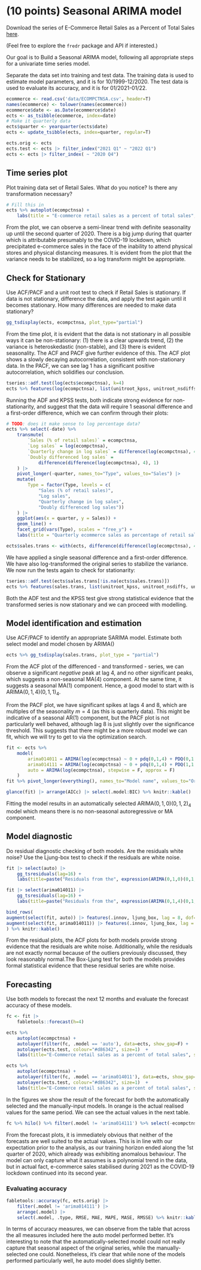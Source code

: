 # (10 points) Seasonal ARIMA model

Download the series of E-Commerce Retail Sales as a Percent of Total Sales [here](https://fred.stlouisfed.org/series/ECOMPCTNSA).

(Feel free to explore the `fredr` package and API if interested.)

Our goal is to Build a Seasonal ARIMA model, following all appropriate steps for a univariate time series model.

Separate the data set into training and test data. The training data is used to estimate model parameters, and it is for 10/1999-12/2020. The test data is used to evaluate its accuracy, and it is for 01/2021-01/22.


```r
ecommerce <- read.csv('data/ECOMPCTNSA.csv', header=T)
names(ecommerce) <- tolower(names(ecommerce))
ecommerce$date <- as.Date(ecommerce$date)
ects <- as_tsibble(ecommerce, index=date)
# Make it quarterly data
ects$quarter <- yearquarter(ects$date)
ects <- update_tsibble(ects, index=quarter, regular=T)
```

```r
ects.orig <- ects
ects.test <- ects |> filter_index("2021 Q1" ~ "2022 Q1")
ects <- ects |> filter_index( ~ "2020 Q4")
```


## Time series plot

Plot training data set of Retail Sales. What do you notice? Is there any transformation necessary?

```r
# Fill this in
ects %>% autoplot(ecompctnsa) +
	labs(title = "E-commerce retail sales as a percent of total sales", subtitle="Quarterly. 1999 Q4 - 2020 Q4", y="Percent")
```

From the plot, we can observe a semi-linear trend with definite seasonality up until the second quarter of 2020. There is a big jump during that quarter which is attributable presumably to the COVID-19 lockdown, which precipitated e-commerce sales in the face of the inability to attend physical stores and physical distancing measures. It is evident from the plot that the variance needs to be stabilized, so a log transform might be appropriate.

## Check for Stationary

Use ACF/PACF and a unit root test to check if Retail Sales is stationary. If data is not stationary, difference the data, and apply the
test again until it becomes stationary. How many differences are needed to make data stationary?

```r
gg_tsdisplay(ects, ecompctnsa, plot_type="partial")
```

From the time plot, it is evident that the data is not stationary in all possible ways it can be non-stationary: (1) there is a clear upwards trend, (2) the variance is heteroskedastic (non-stable), and (3) there is evident seasonality. The ACF and PACF give further evidence of this. The ACF plot shows a slowly decaying autocorrelation, consistent with non-stationary data. In the PACF, we can see lag 1 has a significant positive autocorrelation, which solidifies our conclusion.

```r
tseries::adf.test(log(ects$ecompctnsa), k=4)
ects %>% features(log(ecompctnsa), list(unitroot_kpss, unitroot_nsdiffs, unitroot_ndiffs)) %>% knitr::kable()
```
Running the ADF and KPSS tests, both indicate strong evidence for non-stationarity, and suggest that the data will require 1 seasonal difference and a first-order difference, which we can confirm through their plots:

```r
# TODO: does it make sense to log percentage data?
ects %>% select(-date) %>%
	transmute(
		`Sales (% of retail sales)` = ecompctnsa,
		`Log sales` = log(ecompctnsa),
		`Quarterly change in log sales` = difference(log(ecompctnsa), 4),
		`Doubly differenced log sales` =
			difference(difference(log(ecompctnsa), 4), 1)
	) |>
	pivot_longer(-quarter, names_to="Type", values_to="Sales") |>
	mutate(
		Type = factor(Type, levels = c(
			"Sales (% of retail sales)",
			"Log sales",
			"Quarterly change in log sales",
			"Doubly differenced log sales"))
	) |>
	ggplot(aes(x = quarter, y = Sales)) +
	geom_line() +
	facet_grid(vars(Type), scales = "free_y") +
	labs(title = "Quarterly ecommerce sales as percentage of retail sales", y = NULL)
```

```r
ects$sales.trans <- with(ects, difference(difference(log(ecompctnsa), 4), 1))
```

We have applied a single seasonal difference and a first-order difference. We have also log-transformed the original series to stabilize the variance. We now run the tests again to check for stationarity:

```r
tseries::adf.test(ects$sales.trans[!is.na(ects$sales.trans)])
ects %>% features(sales.trans, list(unitroot_kpss, unitroot_nsdiffs, unitroot_ndiffs)) %>% knitr::kable()
```
Both the ADF test and the KPSS test give strong statistical evidence that the transformed series is now stationary and we can proceed with modelling.

## Model identification and estimation

Use ACF/PACF to identify an appropriate SARIMA model. Estimate both select model and model chosen by ARIMA()

```r
ects %>% gg_tsdisplay(sales.trans, plot_type = "partial")
```

From the ACF plot of the differenced - and transformed - series, we can observe a significant _negative_ peak at lag 4, and no other significant peaks, which suggests a non-seasonal MA(4) component. At the same time, it suggests a seasonal MA(1) component. Hence, a good model to start with is $\text{ARIMA}(0,1,4)(0,1,1)_4$.

From the PACF plot, we have significant spikes at lags 4 and 8, which are multiples of the seasonality $m=4$ (as this is quarterly data). This might be indicative of a seasonal AR(1) component, but the PACF plot is not particularly well behaved, although lag 8 is just slightly over the significance threshold. This suggests that there might be a more robust model we can fit, which we will try to get to via the optimization search.


```r
fit <- ects %>%
	model(
		arima014011 = ARIMA(log(ecompctnsa) ~ 0 + pdq(0,1,4) + PDQ(0,1,1)),
		arima014111 = ARIMA(log(ecompctnsa) ~ 0 + pdq(0,1,4) + PDQ(1,1,1)),
		auto = ARIMA(log(ecompctnsa), stepwise = F, approx = F)
	)
fit %>% pivot_longer(everything(), names_to="Model name", values_to="Orders") %>% knitr::kable()
```

```r
glance(fit) |> arrange(AICc) |> select(.model:BIC) %>% knitr::kable()
```

Fitting the model results in an automatically selected $\text{ARIMA}(0,1,0)(0,1,2)_4$ model which means there is no non-seasonal autoregressive or MA component.

## Model diagnostic

Do residual diagnostic checking of both models. Are the residuals white noise? Use the Ljung-box test to check if the residuals are white noise.

```r
fit |> select(auto) |>
	gg_tsresiduals(lag=16) +
	labs(title=paste("Residuals from the", expression(ARIMA(0,1,0)(0,1,2)[4]), "model"))
```

```r
fit |> select(arima014011) |>
	gg_tsresiduals(lag=16) +
	labs(title=paste("Residuals from the", expression(ARIMA(0,1,4)(0,1,1)[4]), "model"))
```

```r
bind_rows(
augment(select(fit, auto)) |> features(.innov, ljung_box, lag = 8, dof=2),
augment(select(fit, arima014011)) |> features(.innov, ljung_box, lag = 8, dof=5)
) %>% knitr::kable()
```

From the residual plots, the ACF plots for both models provide strong evidence that the residuals are white noise. Additionally, while the residuals are not exactly normal because of the outliers previously discussed, they look reasonably normal.The Box-Ljung test for both the models provides formal statistical evidence that these residual series are white noise.


## Forecasting

Use both models to forecast the next 12 months and evaluate the forecast accuracy of these models.

```r
fc <- fit |>
	fabletools::forecast(h=4)
```

```r
ects %>%
	autoplot(ecompctnsa) +
	autolayer(filter(fc, .model == 'auto'), data=ects, show_gap=F) +
	autolayer(ects.test, colour="#d86342", size=1)  +
	labs(title="E-Commerce retail sales as a percent of total sales", subtitle="4 period forecast (2021 Q1 - 2021 Q4) from an ARIMA(0,1,0)(0,1,2)[4]", x=NULL, y="Percentage")
```

```r
ects %>%
	autoplot(ecompctnsa) +
	autolayer(filter(fc, .model == 'arima014011'), data=ects, show_gap=F) +
	autolayer(ects.test, colour="#d86342", size=1)  +
	labs(title="E-Commerce retail sales as a percent of total sales", subtitle="4 period forecast (2021 Q1 - 2021 Q4) from an ARIMA(0,1,4)(0,1,1)[4]", x=NULL, y="Percentage")
```

In the figures we show the result of the forecast for both the automatically selected and the manually-input models. In orange is the actual realised values for the same period. We can see the actual values in the next table.

```r
fc %>% hilo() %>% filter(.model != 'arima014111') %>% select(-ecompctnsa) %>% knitr::kable()
```

From the forecast plots, it is immediately obvious that neither of the forecasts are well suited to the actual values. This is in line with our expectation prior to the analysis, as our training horizon ended along the 1st quarter of 2020, which already was exhibiting anomalous behaviour. The model can only capture what it assumes is a polynomial trend in the data, but in actual fact, e-commerce sales stabilised during 2021 as the COVID-19 lockdown continued into its second year.

### Evaluating accuracy

```r
fabletools::accuracy(fc, ects.orig) |>
	filter(.model != 'arima014111') |>
	arrange(.model) |>
	select(.model, .type, RMSE, MAE, MAPE, MASE, RMSSE) %>% knitr::kable()
```

In terms of accuracy measures, we can observe from the table that across the all measures included here the auto model performed better. It's interesting to note that the automatically-selected model could not really capture that seasonal aspect of the original series, while the manually-selected one could. Nonetheless, it's clear that while none of the models performed particularly well, he auto model does slightly better.

